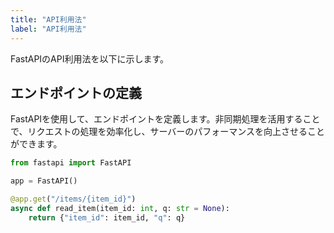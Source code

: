```yaml
---
title: "API利用法"
label: "API利用法"
---
```


FastAPIのAPI利用法を以下に示します。

## エンドポイントの定義

FastAPIを使用して、エンドポイントを定義します。非同期処理を活用することで、リクエストの処理を効率化し、サーバーのパフォーマンスを向上させることができます。

```python
from fastapi import FastAPI

app = FastAPI()

@app.get("/items/{item_id}")
async def read_item(item_id: int, q: str = None):
    return {"item_id": item_id, "q": q}
```

